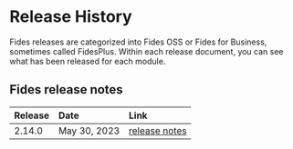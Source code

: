 
# Release History

Fides releases are categorized into Fides OSS or Fides for Business, sometimes called FidesPlus. Within each release document, you can see what has been released for each module.

## Fides release notes

| Release | Date | Link|
|:------------- | :------------- | :-------------| 
| 2.14.0 | May 30, 2023 | [release notes](fides_2_X/2_14) | 